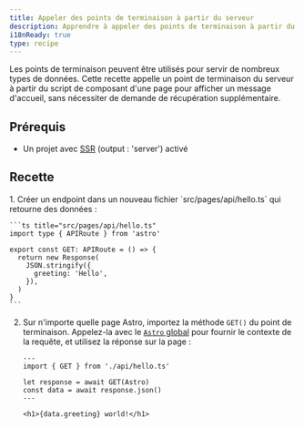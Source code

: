 ```yaml
---
title: Appeler des points de terminaison à partir du serveur
description: Apprendre à appeler des points de terminaison à partir du serveur dans Astro.
i18nReady: true
type: recipe
---
```


Les points de terminaison peuvent être utilisés pour servir de nombreux types de données. Cette recette appelle un point de terminaison du serveur à partir du script de composant d'une page pour afficher un message d'accueil, sans nécessiter de demande de récupération supplémentaire.

## Prérequis

- Un projet avec [SSR](/fr/guides/server-side-rendering/) (output : 'server') activé

## Recette

<Steps>
1. Créer un endpoint dans un nouveau fichier `src/pages/api/hello.ts` qui retourne des données :

    ```ts title="src/pages/api/hello.ts"
    import type { APIRoute } from 'astro'

    export const GET: APIRoute = () => {
      return new Response(
        JSON.stringify({
          greeting: 'Hello',
        }),
      )
    }
    ```

2. Sur n'importe quelle page Astro, importez la méthode `GET()` du point de terminaison. Appelez-la avec le [`Astro` global](/fr/reference/api-reference/#astro-global) pour fournir le contexte de la requête, et utilisez la réponse sur la page :

    ```astro title="src/pages/index.astro"
    ---
    import { GET } from './api/hello.ts'

    let response = await GET(Astro)
    const data = await response.json()
    ---

    <h1>{data.greeting} world!</h1>
    ```
</Steps>
